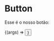 
<Meta title="Components/Button" component={Button} />

# Button

Esse é o nosso botão:
<ArgsTable of={Button} />

<Canvas>
  <Story
    name="Button Component"
    args={{
      ...Button.defaultProps,
      label: 'Botão'
    }}
  >
    {(args) => <Button {...args} />}
  </Story>
</Canvas>